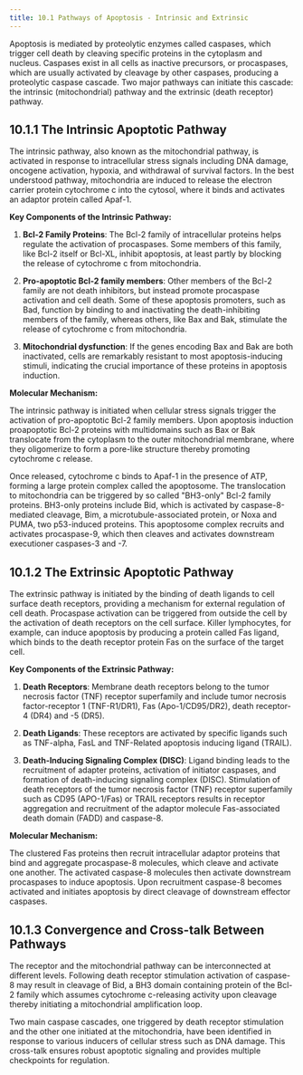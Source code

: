 ```yaml
---
title: 10.1 Pathways of Apoptosis - Intrinsic and Extrinsic
---
```



Apoptosis is mediated by proteolytic enzymes called caspases, which trigger cell death by cleaving specific proteins in the cytoplasm and nucleus. Caspases exist in all cells as inactive precursors, or procaspases, which are usually activated by cleavage by other caspases, producing a proteolytic caspase cascade. Two major pathways can initiate this cascade: the intrinsic (mitochondrial) pathway and the extrinsic (death receptor) pathway.

## 10.1.1 The Intrinsic Apoptotic Pathway

The intrinsic pathway, also known as the mitochondrial pathway, is activated in response to intracellular stress signals including DNA damage, oncogene activation, hypoxia, and withdrawal of survival factors. In the best understood pathway, mitochondria are induced to release the electron carrier protein cytochrome c into the cytosol, where it binds and activates an adaptor protein called Apaf-1.

**Key Components of the Intrinsic Pathway:**

1. **Bcl-2 Family Proteins**: The Bcl-2 family of intracellular proteins helps regulate the activation of procaspases. Some members of this family, like Bcl-2 itself or Bcl-XL, inhibit apoptosis, at least partly by blocking the release of cytochrome c from mitochondria.

2. **Pro-apoptotic Bcl-2 family members**: Other members of the Bcl-2 family are not death inhibitors, but instead promote procaspase activation and cell death. Some of these apoptosis promoters, such as Bad, function by binding to and inactivating the death-inhibiting members of the family, whereas others, like Bax and Bak, stimulate the release of cytochrome c from mitochondria.

3. **Mitochondrial dysfunction**: If the genes encoding Bax and Bak are both inactivated, cells are remarkably resistant to most apoptosis-inducing stimuli, indicating the crucial importance of these proteins in apoptosis induction.

**Molecular Mechanism:**

The intrinsic pathway is initiated when cellular stress signals trigger the activation of pro-apoptotic Bcl-2 family members. Upon apoptosis induction proapoptotic Bcl-2 proteins with multidomains such as Bax or Bak translocate from the cytoplasm to the outer mitochondrial membrane, where they oligomerize to form a pore-like structure thereby promoting cytochrome c release.

Once released, cytochrome c binds to Apaf-1 in the presence of ATP, forming a large protein complex called the apoptosome. The translocation to mitochondria can be triggered by so called "BH3-only" Bcl-2 family proteins. BH3-only proteins include Bid, which is activated by caspase-8-mediated cleavage, Bim, a microtubule-associated protein, or Noxa and PUMA, two p53-induced proteins. This apoptosome complex recruits and activates procaspase-9, which then cleaves and activates downstream executioner caspases-3 and -7.

## 10.1.2 The Extrinsic Apoptotic Pathway

The extrinsic pathway is initiated by the binding of death ligands to cell surface death receptors, providing a mechanism for external regulation of cell death. Procaspase activation can be triggered from outside the cell by the activation of death receptors on the cell surface. Killer lymphocytes, for example, can induce apoptosis by producing a protein called Fas ligand, which binds to the death receptor protein Fas on the surface of the target cell.

**Key Components of the Extrinsic Pathway:**

1. **Death Receptors**: Membrane death receptors belong to the tumor necrosis factor (TNF) receptor superfamily and include tumor necrosis factor-receptor 1 (TNF-R1/DR1), Fas (Apo-1/CD95/DR2), death receptor-4 (DR4) and -5 (DR5).

2. **Death Ligands**: These receptors are activated by specific ligands such as TNF-alpha, FasL and TNF-Related apoptosis inducing ligand (TRAIL).

3. **Death-Inducing Signaling Complex (DISC)**: Ligand binding leads to the recruitment of adapter proteins, activation of initiator caspases, and formation of death-inducing signaling complex (DISC). Stimulation of death receptors of the tumor necrosis factor (TNF) receptor superfamily such as CD95 (APO-1/Fas) or TRAIL receptors results in receptor aggregation and recruitment of the adaptor molecule Fas-associated death domain (FADD) and caspase-8.

**Molecular Mechanism:**

The clustered Fas proteins then recruit intracellular adaptor proteins that bind and aggregate procaspase-8 molecules, which cleave and activate one another. The activated caspase-8 molecules then activate downstream procaspases to induce apoptosis. Upon recruitment caspase-8 becomes activated and initiates apoptosis by direct cleavage of downstream effector caspases.

## 10.1.3 Convergence and Cross-talk Between Pathways

The receptor and the mitochondrial pathway can be interconnected at different levels. Following death receptor stimulation activation of caspase-8 may result in cleavage of Bid, a BH3 domain containing protein of the Bcl-2 family which assumes cytochrome c-releasing activity upon cleavage thereby initiating a mitochondrial amplification loop.

Two main caspase cascades, one triggered by death receptor stimulation and the other one initiated at the mitochondria, have been identified in response to various inducers of cellular stress such as DNA damage. This cross-talk ensures robust apoptotic signaling and provides multiple checkpoints for regulation.
